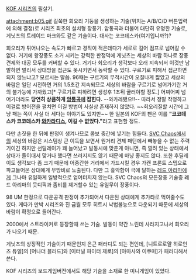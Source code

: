 [[KOF 시리즈]]의 필살기.

attachment:b05.gif
길쭉한 회오리 기둥을 생성하는 기술(위치는 A/B/C/D 버튼입력에 의해 결정)로 시리즈 최초의 설치형 장풍기.
암통곡과 더불어 대단히 유명한 기술로, 게닛츠의 트레이드 마크와도 같은 기술이다.
대사는 코코데스카(여기입니까?)?

회오리가 튀어나오는 속도가 빠르고 경직이 적은데다가 세로로 길어 점프로 넘어갈 수 없다. 거기에 왕장풍도 소거 시키는 강력한 판정덕에 게닛츠는 세상의 바람 하나로 장풍견제와 대공 모두를 커버할 수 있다. 거기다 회오리가 생각보다 오래 지속되서 이것만 남발하면 멀리서 상대방을 접근도 못시키면서 농락할 수 있다. 구르기로 피해서 접근하면 되지 않느냐고? 모르시는 말씀. 96때는 구르기의 무적시간이 오질나게 짧았고 세상의 바람은 일단 시전하면 거의 1.5초간 지속되므로 세상의 바람을 구르기로 넘어가기란 거의 불가능에 가까웠고[* 구르기로 피하려면 생성후 1초뒤 굴러야할 정도.] 어찌어찌 넘어가더라도 '''당연히 상큼하게 [[암통곡]]에 잡힌다.''' --와카레됐으!!-- 따라서 정말 작정하고 이걸로 방어전을 펼치면 이길 방법이 사실상 존재하지 않았다. ~~회오리질할 시간에 그냥 패는 쪽이 사실 더 세다는 이야기도 있지만~~
한 일본의 KOF의 팬은 이를 '''"코코데스카 코코데스카 [[와카라디스]], 이길 수 없었다."'''라고 표현할 정도.


다만 손짓을 한 뒤에 판정이 생겨나므로 콤보 중간에 넣기는 힘들다. [[SVC Chaos]]에서의 세상의 바람은 시스템상 큰 이득을 보면서 원거리 견제 패턴에서 빼놓을 수 없는 주력기이긴 하지만 선딜레이가 꽤 늘어났고 발동시에 맞춘게 아니면, 즉 깔려 있는 상태에서 상대가 들이대서 맞거나 했다면 쓰러지지도 않기 때문에 마냥 좋지도 않다. 또한 후딜레이도 생각보다 좀 크기 때문에 어중간한 거리에서 가드시킬 경우 가캔 프론트 스텝으로 파고들어온 상대에게 무방비로 노출된다. 다만 그 흉악함이 극에 달하는 [[레드 아리마]]에게 그나마 유일하게 일방적으로 얻어터지지 않는다. SVC Chaos의 모든장풍 기술중 레드 아리마의 웃디픽과 좀비를 제거할수 있는 유일무이 장풍이다.

98 UM 한정으로 다운공격 판정이 추가되어서 다운된 상대에게 추가타로 먹여줄수도 있다. 게다가 만박 시리즈와 진 금월 모두 히트시 낙법불능으로 다운되기 때문에 세상의 바람이 확정으로 들어간다.

2000에서 스트라이커로 등장할때 쓰는 기술. 발동이 약간 느린데 사라지고나서 회오리가 나오기 때문.

게닛츠의 상징적인 기술이기 때문인지 은근 패러디도 되는 편인데, [니트로로얄 히로인즈 듀얼]의 [어나더 블러드]와 [이터널 파이터 제로]의 [아마사와 이쿠미]가 패러디해서 쓴다.

KOF 시리즈의 보드게임버전에서도 해당 기술을 소재로 한 미니게임이 있었다.
